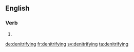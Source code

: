 ==English==

===Verb===
{{head|en|present participle}}

# {{present participle of|denitrify|lang=en}}

[[de:denitrifying]]
[[fr:denitrifying]]
[[sv:denitrifying]]
[[ta:denitrifying]]